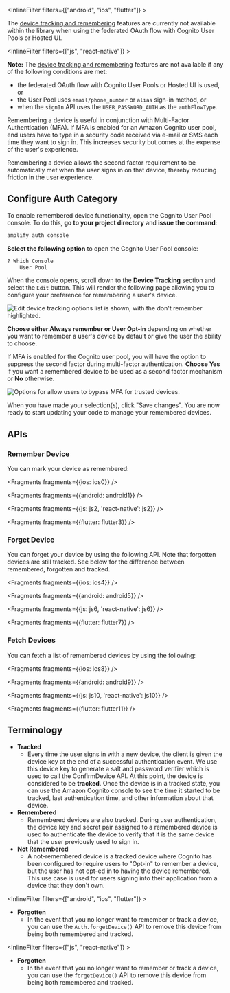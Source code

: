 <InlineFilter filters={["android", "ios", "flutter"]} >

<Callout>

The [device tracking and remembering](https://aws.amazon.com/blogs/mobile/tracking-and-remembering-devices-using-amazon-cognito-your-user-pools/) features are currently not available within the library when using the federated OAuth flow with Cognito User Pools or Hosted UI. 

</Callout>

</InlineFilter>

<InlineFilter filters={["js", "react-native"]} >

<Callout>

**Note:** The [device tracking and remembering](https://aws.amazon.com/blogs/mobile/tracking-and-remembering-devices-using-amazon-cognito-your-user-pools/) features are not available if any of the following conditions are met:
- the federated OAuth flow with Cognito User Pools or Hosted UI is used, or
- the User Pool uses `email/phone_number` or `alias` sign-in method, or
- when the `signIn` API uses the `USER_PASSWORD_AUTH` as the `authFlowType`.

</Callout>

</InlineFilter>

Remembering a device is useful in conjunction with Multi-Factor Authentication (MFA).  If MFA is enabled for an Amazon Cognito user pool, end users have to type in a security code received via e-mail or SMS each time they want to sign in.  This increases security but comes at the expense of the user's experience.

Remembering a device allows the second factor requirement to be automatically met when the user signs in on that device, thereby reducing friction in the user experience.

## Configure Auth Category
To enable remembered device functionality, open the Cognito User Pool console.  To do this, **go to your project directory** and **issue the command**:
```bash
amplify auth console
```

**Select the following option** to open the Cognito User Pool console:
```bash
? Which Console
    User Pool
```

When the console opens, scroll down to the **Device Tracking** section and select the `Edit` button. This will render the following page allowing you to configure your preference for remembering a user's device.

![Edit device tracking options list is shown, with the don't remember highlighted.](/images/auth/webconsole_remember1.png)

**Choose either Always remember or User Opt-in** depending on whether you want to remember a user's device by default or give the user the ability to choose.

If MFA is enabled for the Cognito user pool, you will have the option to suppress the second factor during multi-factor authentication.  **Choose Yes** if you want a remembered device to be used as a second factor mechanism or **No** otherwise.

![Options for allow users to bypass MFA for trusted devices.](/images/auth/webconsole_remember2.png)

When you have made your selection(s), click "Save changes".  You are now ready to start updating your code to manage your remembered devices.

## APIs
### Remember Device
You can mark your device as remembered:


<Fragments fragments={{ios: ios0}} />


<Fragments fragments={{android: android1}} />


<Fragments fragments={{js: js2, 'react-native': js2}} />


<Fragments fragments={{flutter: flutter3}} />

### Forget Device
You can forget your device by using the following API.  Note that forgotten devices are still tracked.  See below for the difference between remembered, forgotten and tracked.


<Fragments fragments={{ios: ios4}} />


<Fragments fragments={{android: android5}} />


<Fragments fragments={{js: js6, 'react-native': js6}} />


<Fragments fragments={{flutter: flutter7}} />

### Fetch Devices
You can fetch a list of remembered devices by using the following:


<Fragments fragments={{ios: ios8}} />


<Fragments fragments={{android: android9}} />


<Fragments fragments={{js: js10, 'react-native': js10}} />


<Fragments fragments={{flutter: flutter11}} />

## Terminology
* **Tracked**
  * Every time the user signs in with a new device, the client is given the device key at the end of a successful authentication event.  We use this device key to generate a salt and password verifier which is used to call the ConfirmDevice API.  At this point, the device is considered to be **tracked**.  Once the device is in a tracked state, you can use the Amazon Cognito console to see the time it started to be tracked, last authentication time, and other information about that device.
* **Remembered**
  * Remembered devices are also tracked. During user authentication, the device key and secret pair assigned to a remembered device is used to authenticate the device to verify that it is the same device that the user previously used to sign in.
* **Not Remembered**
  * A not-remembered device is a tracked device where Cognito has been configured to require users to "Opt-in" to remember a device, but the user has not opt-ed in to having the device remembered.  This use case is used for users signing into their application from a device that they don't own.

<InlineFilter filters={["android", "ios", "flutter"]} >

* **Forgotten**
  * In the event that you no longer want to remember or track a device, you can use the `Auth.forgetDevice()` API to remove this device from being both remembered and tracked.

</InlineFilter>

<InlineFilter filters={["js", "react-native"]} >

* **Forgotten**
  * In the event that you no longer want to remember or track a device, you can use the `forgetDevice()` API to remove this device from being both remembered and tracked.
  
</InlineFilter>

